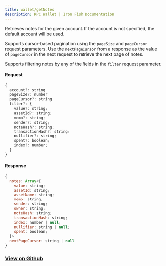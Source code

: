 ```yaml
---
title: wallet/getNotes
description: RPC Wallet | Iron Fish Documentation
---
```


Retrieves notes for the given account. If the account is not specified, the default account will be used.

Supports cursor-based pagination using the `pageSize` and `pageCursor` request parameters. Use the `nextPageCursor` from a response as the value of `pageCursor` in the next request to retrieve the next page of notes.

Supports filtering notes by any of the fields in the `filter` request parameter.

#### Request

```js
{
  account?: string
  pageSize?: number
  pageCursor?: string
  filter?: {
    value?: string;
    assetId?: string;
    memo?: string;
    sender?: string;
    noteHash?: string;
    transactionHash?: string;
    nullifier?: string;
    spent?: boolean;
    index?: number;
  }
}
```

#### Response

```js
{
  notes: Array<{
    value: string;
    assetId: string;
    assetName: string;
    memo: string;
    sender: string;
    owner: string;
    noteHash: string;
    transactionHash: string;
    index: number | null;
    nullifier: string | null;
    spent: boolean;
  }>
  nextPageCursor: string | null
}
```

### [View on Github](https://github.com/iron-fish/ironfish/blob/master/ironfish/src/rpc/routes/wallet/getNotes.ts)
